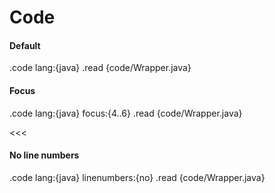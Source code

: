 # Code

#### Default

.code lang:{java}
	.read {code/Wrapper.java}

#### Focus

.code lang:{java} focus:{4..6}
	.read {code/Wrapper.java}

<<<

#### No line numbers

.code lang:{java} linenumbers:{no}
	.read {code/Wrapper.java}
